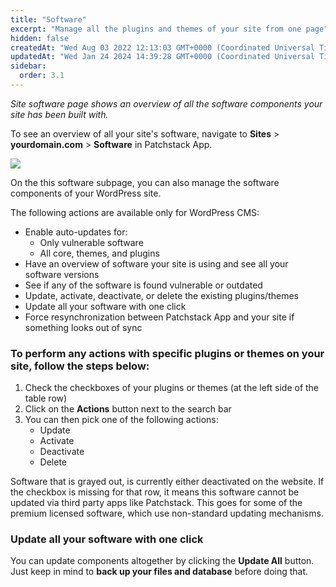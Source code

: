 ```yaml
---
title: "Software"
excerpt: "Manage all the plugins and themes of your site from one page"
hidden: false
createdAt: "Wed Aug 03 2022 12:13:03 GMT+0000 (Coordinated Universal Time)"
updatedAt: "Wed Jan 24 2024 14:39:28 GMT+0000 (Coordinated Universal Time)"
sidebar:
  order: 3.1
---
```


_Site software page shows an overview of all the software components your site has been built with._


To see an overview of all your site's software, navigate to **Sites** > **yourdomain.com** > **Software** in Patchstack App.

![](@images/patchstack-site-software.png)

<Aside type="tip" title="Software management is only for WordPress">
On the this software subpage, you can also manage the software components of your WordPress site.
</Aside>


The following actions are available only for WordPress CMS:

- Enable auto-updates for:
  - Only vulnerable software
  - All core, themes, and plugins
- Have an overview of software your site is using and see all your software versions
- See if any of the software is found vulnerable or outdated
- Update, activate, deactivate, or delete the existing plugins/themes
- Update all your software with one click
- Force resynchronization between Patchstack App and your site if something looks out of sync


### To perform any actions with specific plugins or themes on your site, follow the steps below:

1. Check the checkboxes of your plugins or themes (at the left side of the table row)
2. Click on the **Actions** button next to the search bar
3. You can then pick one of the following actions:
    - Update
    - Activate
    - Deactivate
    - Delete

Software that is grayed out, is currently either deactivated on the website. 
If the checkbox is missing for that row, it means this software cannot be updated via third party apps like Patchstack. This goes for some of the premium licensed software, which use non-standard updating mechanisms.

### Update all your software with one click 
You can update components altogether by clicking the **Update All** button.  
Just keep in mind to **back up your files and database** before doing that.

